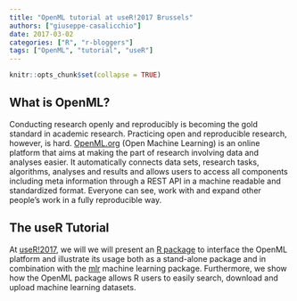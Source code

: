 ```yaml
---
title: "OpenML tutorial at useR!2017 Brussels"
authors: ["giuseppe-casalicchio"]
date: 2017-03-02
categories: ["R", "r-bloggers"]
tags: ["OpenML", "tutorial", "useR"]
---
```


```r
knitr::opts_chunk$set(collapse = TRUE)
```

## What is OpenML?

Conducting research openly and reproducibly is becoming the gold standard in academic research. Practicing open and reproducible research, however, is hard. [OpenML.org](https://www.openml.org) (Open Machine Learning) is an online platform that aims at making the part of research involving data and analyses easier. It automatically connects data sets, research tasks, algorithms, analyses and results and allows users to access all components including meta information through a REST API in a machine readable and standardized format. Everyone can see, work with and expand other people’s work in a fully reproducible way. 

## The useR Tutorial

At [useR!2017](https://user2017.brussels/), we will we will present an [R package](https://github.com/openml/r) to interface the OpenML platform and illustrate its usage both as a stand-alone package and in combination with the [mlr](https://github.com/mlr-org/mlr) machine learning package. Furthermore, we show how the OpenML package allows R users to easily search, download and upload machine learning datasets.
